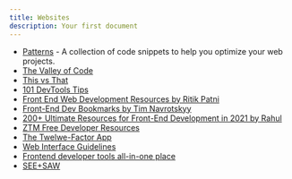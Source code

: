 ```yaml
---
title: Websites
description: Your first document
---
```


- [Patterns](https://web.dev/patterns/) - A collection of code snippets to help you optimize your web projects.
- [The Valley of Code](https://thevalleyofcode.com/)
- [This vs That](https://thisthat.dev/)
- [101 DevTools Tips](https://devtoolstips.org/)
- [Front End Web Development Resources by Ritik Patni](https://github.com/RitikPatni/Front-End-Web-Development-Resources)
- [Front-End Dev Bookmarks by Tim Navrotskyy](https://github.com/dypsilon/frontend-dev-bookmarks)
- [200+ Ultimate Resources for Front-End Development in 2021 by Rahul](https://rahulism.hashnode.dev/200-ultimate-resources-for-front-end-development-in-2021)
- [ZTM Free Developer Resources](https://zerotomastery.io/resources/?utm_source=mailerlite&utm_medium=email&utm_campaign=the_1_question_i_get_asked_by_students&utm_term=2022-06-05)
- [The Twelwe-Factor App](https://12factor.net/)
- [Web Interface Guidelines](https://interfaces.rauno.me/)
- [Frontend developer tools all-in-one place](https://devtooly.com/)
- [SEE+SAW](https://www.seesaw.website/)

